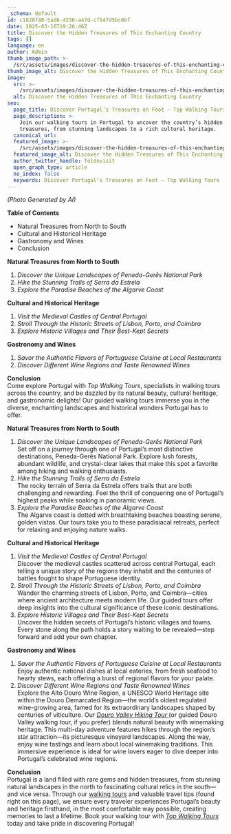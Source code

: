 ```yaml
---
_schema: default
id: c1828f48-5ad6-4236-a47d-cf547d5bc6bf
date: 2025-03-16T19:26:46Z
title: Discover the Hidden Treasures of This Enchanting Country
tags: []
language: en
author: Admin
thumb_image_path: >-
  /src/assets/images/discover-the-hidden-treasures-of-this-enchanting-country.png
thumb_image_alt: Discover the Hidden Treasures of This Enchanting Country
image:
  src: >-
    /src/assets/images/discover-the-hidden-treasures-of-this-enchanting-country.png
  alt: Discover the Hidden Treasures of This Enchanting Country
seo:
  page_title: Discover Portugal’s Treasures on Foot – Top Walking Tours
  page_description: >-
    Join our walking tours in Portugal to uncover the country’s hidden
    treasures, from stunning landscapes to a rich cultural heritage.
  canonical_url:
  featured_image: >-
    /src/assets/images/discover-the-hidden-treasures-of-this-enchanting-country.png
  featured_image_alt: Discover the Hidden Treasures of This Enchanting Country
  author_twitter_handle: foldnvisit
  open_graph_type: article
  no_index: false
  keywords: Discover Portugal’s Treasures on Foot – Top Walking Tours
---
```


<SnippetsAstroImage
  image_path="/src/assets/images/discover-the-hidden-treasures-of-this-enchanting-country.png"
  image_alt="Discover the Hidden Treasures of This Enchanting Country"
/>

_(Photo Generated by AI)_

**Table of Contents**

- Natural Treasures from North to South
- Cultural and Historical Heritage
- Gastronomy and Wines
- Conclusion

**Natural Treasures from North to South**

1. _Discover the Unique Landscapes of Peneda-Gerês National Park_
2. _Hike the Stunning Trails of Serra da Estrela_
3. _Explore the Paradise Beaches of the Algarve Coast_

**Cultural and Historical Heritage**

1. _Visit the Medieval Castles of Central Portugal_
2. _Stroll Through the Historic Streets of Lisbon, Porto, and Coimbra_
3. _Explore Historic Villages and Their Best-Kept Secrets_

**Gastronomy and Wines**

1. _Savor the Authentic Flavors of Portuguese Cuisine at Local Restaurants_
2. _Discover Different Wine Regions and Taste Renowned Wines_

**Conclusion**<br>Come explore Portugal with _Top Walking Tours_, specialists in
walking tours across the country, and be dazzled by its natural beauty, cultural
heritage, and gastronomic delights! Our guided walking tours immerse you in the
diverse, enchanting landscapes and historical wonders Portugal has to offer.

**Natural Treasures from North to South**

1. _Discover the Unique Landscapes of Peneda-Gerês National Park_<br>Set off on
   a journey through one of Portugal’s most distinctive destinations,
   Peneda-Gerês National Park. Explore lush forests, abundant wildlife, and
   crystal-clear lakes that make this spot a favorite among hiking and walking
   enthusiasts.
2. _Hike the Stunning Trails of Serra da Estrela_<br>The rocky terrain of Serra
   da Estrela offers trails that are both challenging and rewarding. Feel the
   thrill of conquering one of Portugal’s highest peaks while soaking in
   panoramic views.
3. _Explore the Paradise Beaches of the Algarve Coast_<br>The Algarve coast is
   dotted with breathtaking beaches boasting serene, golden vistas. Our tours
   take you to these paradisiacal retreats, perfect for relaxing and enjoying
   nature walks.

**Cultural and Historical Heritage**

1. _Visit the Medieval Castles of Central Portugal_<br>Discover the medieval
   castles scattered across central Portugal, each telling a unique story of the
   regions they inhabit and the centuries of battles fought to shape Portuguese
   identity.
2. _Stroll Through the Historic Streets of Lisbon, Porto, and Coimbra_<br>Wander
   the charming streets of Lisbon, Porto, and Coimbra—cities where ancient
   architecture meets modern life. Our guided tours offer deep insights into the
   cultural significance of these iconic destinations.
3. _Explore Historic Villages and Their Best-Kept Secrets_<br>Uncover the hidden
   secrets of Portugal’s historic villages and towns. Every stone along the path
   holds a story waiting to be revealed—step forward and add your own chapter.

**Gastronomy and Wines**

1. _Savor the Authentic Flavors of Portuguese Cuisine at Local
   Restaurants_<br>Enjoy authentic national dishes at local eateries, from fresh
   seafood to hearty stews, each offering a burst of regional flavors for your
   palate.
2. _Discover Different Wine Regions and Taste Renowned Wines_<br>Explore the
   Alto Douro Wine Region, a UNESCO World Heritage site within the Douro
   Demarcated Region—the world’s oldest regulated wine-growing area, famed for
   its extraordinary landscapes shaped by centuries of viticulture. Our
   <a href="https://topwalkingtoursportugal.com/hiking-douro-valley-wine-region" target="_blank" rel="noopener"><em>Douro
   Valley Hiking Tour</em> </a>(or guided Douro Valley walking tour, if you
   prefer) blends natural beauty with winemaking heritage. This multi-day
   adventure features hikes through the region’s star attraction—its picturesque
   vineyard landscapes. Along the way, enjoy wine tastings and learn about local
   winemaking traditions. This immersive experience is ideal for wine lovers
   eager to dive deeper into Portugal’s celebrated wine regions.

**Conclusion**<br>Portugal is a land filled with rare gems and hidden treasures,
from stunning natural landscapes in the north to fascinating cultural relics in
the south—and vice versa. Through our
<a href="https://topwalkingtoursportugal.com/passeios-pedestres-portugal/" target="_blank" rel="noopener">walking
tours</a> and valuable travel tips (found right on this page), we ensure every
traveler experiences Portugal’s beauty and heritage firsthand, in the most
comfortable way possible, creating memories to last a lifetime. Book your
walking tour with
<a href="https://topwalkingtoursportugal.com/pt/" target="_blank" rel="noopener"><em>Top
Walking Tours</em></a> today and take pride in discovering Portugal!
